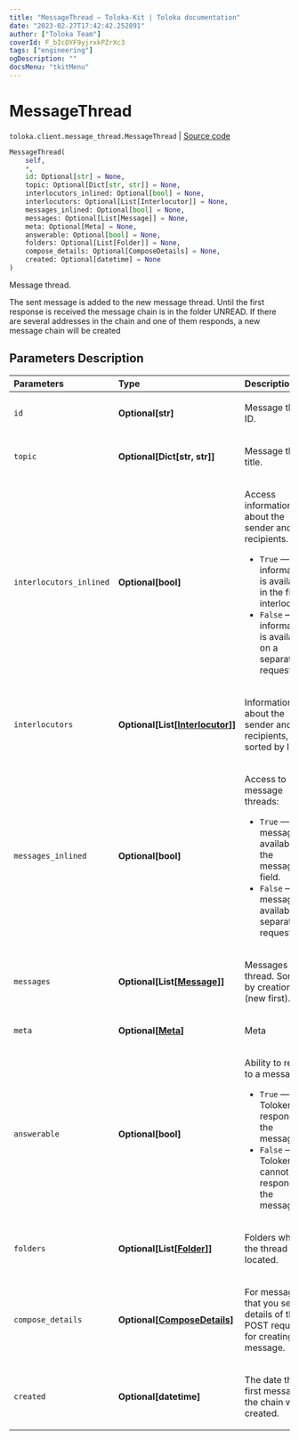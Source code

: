 ```yaml
---
title: "MessageThread — Toloka-Kit | Toloka documentation"
date: "2023-02-27T17:42:42.252891"
author: ["Toloka Team"]
coverId: F_bIcOYF9yjrxkPZrXc3
tags: ["engineering"]
ogDescription: ""
docsMenu: "tkitMenu"
---
```


# MessageThread
`toloka.client.message_thread.MessageThread` | [Source code](https://github.com/Toloka/toloka-kit/blob/v1.1.4/src/client/message_thread.py#L77)

```python
MessageThread(
    self,
    *,
    id: Optional[str] = None,
    topic: Optional[Dict[str, str]] = None,
    interlocutors_inlined: Optional[bool] = None,
    interlocutors: Optional[List[Interlocutor]] = None,
    messages_inlined: Optional[bool] = None,
    messages: Optional[List[Message]] = None,
    meta: Optional[Meta] = None,
    answerable: Optional[bool] = None,
    folders: Optional[List[Folder]] = None,
    compose_details: Optional[ComposeDetails] = None,
    created: Optional[datetime] = None
)
```

Message thread.

The sent message is added to the new message thread. Until the first response is received the message chain is in
the folder UNREAD. If there are several addresses in the chain and one of them responds, a new message chain
will be created

## Parameters Description

| Parameters | Type | Description |
| :----------| :----| :-----------|
`id`|**Optional\[str\]**|<p>Message thread ID.</p>
`topic`|**Optional\[Dict\[str, str\]\]**|<p>Message thread title.</p>
`interlocutors_inlined`|**Optional\[bool\]**|<p>Access information about the sender and recipients.</p> <ul> <li>`True` — information is available in the field interlocutors.</li> <li>`False` — information is available on a separate request.</li> </ul>
`interlocutors`|**Optional\[List\[[Interlocutor](/docs/toloka-kit/reference/toloka.client.message_thread.Interlocutor)\]\]**|<p>Information about the sender and recipients, sorted by IDs.</p>
`messages_inlined`|**Optional\[bool\]**|<p>Access to message threads:</p> <ul> <li>`True` — The message is available in the messages field.</li> <li>`False` — The message is available in a separate request.</li> </ul>
`messages`|**Optional\[List\[[Message](/docs/toloka-kit/reference/toloka.client.message_thread.MessageThread.Message)\]\]**|<p>Messages in the thread. Sorted by creation date (new first).</p>
`meta`|**Optional\[[Meta](/docs/toloka-kit/reference/toloka.client.message_thread.MessageThread.Meta)\]**|<p>Meta</p>
`answerable`|**Optional\[bool\]**|<p>Ability to reply to a message:</p> <ul> <li>`True` — The Toloker can respond to the message.</li> <li>`False` — The Toloker cannot respond to the message.</li> </ul>
`folders`|**Optional\[List\[[Folder](/docs/toloka-kit/reference/toloka.client.message_thread.Folder)\]\]**|<p>Folders where the thread is located.</p>
`compose_details`|**Optional\[[ComposeDetails](/docs/toloka-kit/reference/toloka.client.message_thread.MessageThread.ComposeDetails)\]**|<p>For messages that you sent: details of the POST request for creating the message.</p>
`created`|**Optional\[datetime\]**|<p>The date the first message in the chain was created.</p>